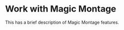= Work with Magic Montage =

This {{:howto:working:manual_16.pdf|PDF file}} has a brief description of Magic Montage features.

[[howto:working:work_with_magic_montage|{{:howto:working:magicmonatgethumb.jpg|}}]]
